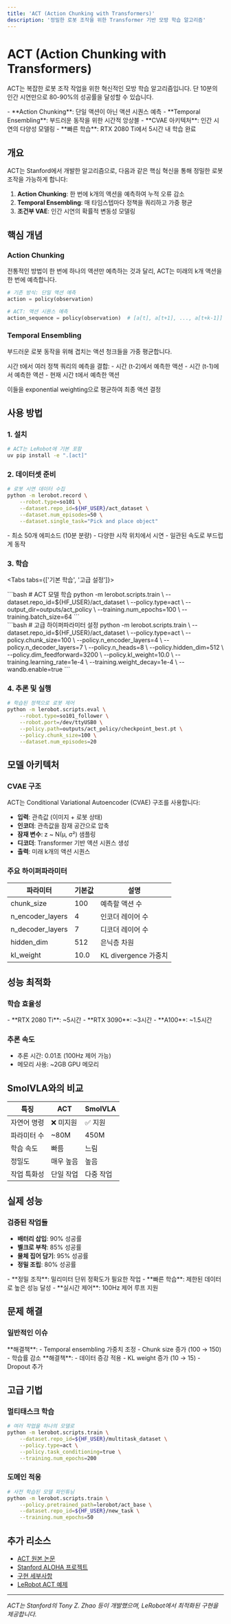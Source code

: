 ```yaml
---
title: 'ACT (Action Chunking with Transformers)'
description: '정밀한 로봇 조작을 위한 Transformer 기반 모방 학습 알고리즘'
---
```



# ACT (Action Chunking with Transformers)

ACT는 복잡한 로봇 조작 작업을 위한 혁신적인 모방 학습 알고리즘입니다. 단 10분의 인간 시연만으로 80-90%의 성공률을 달성할 수 있습니다.

<Callout type="tip" title="ACT의 특징">
  - **Action Chunking**: 단일 액션이 아닌 액션 시퀀스 예측
  - **Temporal Ensembling**: 부드러운 동작을 위한 시간적 앙상블
  - **CVAE 아키텍처**: 인간 시연의 다양성 모델링
  - **빠른 학습**: RTX 2080 Ti에서 5시간 내 학습 완료
</Callout>

## 개요

ACT는 Stanford에서 개발한 알고리즘으로, 다음과 같은 핵심 혁신을 통해 정밀한 로봇 조작을 가능하게 합니다:

1. **Action Chunking**: 한 번에 k개의 액션을 예측하여 누적 오류 감소
2. **Temporal Ensembling**: 매 타임스텝마다 정책을 쿼리하고 가중 평균
3. **조건부 VAE**: 인간 시연의 확률적 변동성 모델링

## 핵심 개념

### Action Chunking
전통적인 방법이 한 번에 하나의 액션만 예측하는 것과 달리, ACT는 미래의 k개 액션을 한 번에 예측합니다.

```python
# 기존 방식: 단일 액션 예측
action = policy(observation)

# ACT: 액션 시퀀스 예측
action_sequence = policy(observation)  # [a[t], a[t+1], ..., a[t+k-1]]
```

### Temporal Ensembling
부드러운 로봇 동작을 위해 겹치는 액션 청크들을 가중 평균합니다.

<Callout type="info" title="작동 원리">
  시간 t에서 여러 정책 쿼리의 예측을 결합:
  - 시간 (t-2)에서 예측한 액션
  - 시간 (t-1)에서 예측한 액션  
  - 현재 시간 t에서 예측한 액션
  
  이들을 exponential weighting으로 평균하여 최종 액션 결정
</Callout>

## 사용 방법

### 1. 설치

```bash
# ACT는 LeRobot에 기본 포함
uv pip install -e ".[act]"
```

### 2. 데이터셋 준비

```bash
# 로봇 시연 데이터 수집
python -m lerobot.record \
    --robot.type=so101 \
    --dataset.repo_id=${HF_USER}/act_dataset \
    --dataset.num_episodes=50 \
    --dataset.single_task="Pick and place object"
```

<Callout type="tip" title="데이터 수집 팁">
  - 최소 50개 에피소드 (10분 분량)
  - 다양한 시작 위치에서 시연
  - 일관된 속도로 부드럽게 동작
</Callout>

### 3. 학습

<Tabs tabs={['기본 학습', '고급 설정']}>
  <div class="tab-panel">
    ```bash
    # ACT 모델 학습
    python -m lerobot.scripts.train \
        --dataset.repo_id=${HF_USER}/act_dataset \
        --policy.type=act \
        --output_dir=outputs/act_policy \
        --training.num_epochs=100 \
        --training.batch_size=64
    ```
  </div>
  <div class="tab-panel">
    ```bash
    # 고급 하이퍼파라미터 설정
    python -m lerobot.scripts.train \
        --dataset.repo_id=${HF_USER}/act_dataset \
        --policy.type=act \
        --policy.chunk_size=100 \
        --policy.n_encoder_layers=4 \
        --policy.n_decoder_layers=7 \
        --policy.n_heads=8 \
        --policy.hidden_dim=512 \
        --policy.dim_feedforward=3200 \
        --policy.kl_weight=10.0 \
        --training.learning_rate=1e-4 \
        --training.weight_decay=1e-4 \
        --wandb.enable=true
    ```
  </div>
</Tabs>

### 4. 추론 및 실행

```bash
# 학습된 정책으로 로봇 제어
python -m lerobot.scripts.eval \
    --robot.type=so101_follower \
    --robot.port=/dev/ttyUSB0 \
    --policy.path=outputs/act_policy/checkpoint_best.pt \
    --policy.chunk_size=100 \
    --dataset.num_episodes=20
```

## 모델 아키텍처

### CVAE 구조
ACT는 Conditional Variational Autoencoder (CVAE) 구조를 사용합니다:
- **입력**: 관측값 (이미지 + 로봇 상태)
- **인코더**: 관측값을 잠재 공간으로 압축
- **잠재 변수**: z ~ N(μ, σ²) 샘플링
- **디코더**: Transformer 기반 액션 시퀀스 생성
- **출력**: 미래 k개의 액션 시퀀스

### 주요 하이퍼파라미터

| 파라미터 | 기본값 | 설명 |
|---------|--------|------|
| chunk_size | 100 | 예측할 액션 수 |
| n_encoder_layers | 4 | 인코더 레이어 수 |
| n_decoder_layers | 7 | 디코더 레이어 수 |
| hidden_dim | 512 | 은닉층 차원 |
| kl_weight | 10.0 | KL divergence 가중치 |

## 성능 최적화

### 학습 효율성

<Callout type="tip" title="학습 시간">
  - **RTX 2080 Ti**: ~5시간
  - **RTX 3090**: ~3시간
  - **A100**: ~1.5시간
</Callout>

### 추론 속도
- 추론 시간: 0.01초 (100Hz 제어 가능)
- 메모리 사용: ~2GB GPU 메모리

## SmolVLA와의 비교

| 특징 | ACT | SmolVLA |
|-----|-----|---------|
| 자연어 명령 | ❌ 미지원 | ✅ 지원 |
| 파라미터 수 | ~80M | 450M |
| 학습 속도 | 빠름 | 느림 |
| 정밀도 | 매우 높음 | 높음 |
| 작업 특화성 | 단일 작업 | 다중 작업 |

## 실제 성능

### 검증된 작업들
- **배터리 삽입**: 90% 성공률
- **벨크로 부착**: 85% 성공률
- **물체 집어 담기**: 95% 성공률
- **정밀 조립**: 80% 성공률

<Callout type="success" title="ACT 활용 시나리오">
  - **정밀 조작**: 밀리미터 단위 정확도가 필요한 작업
  - **빠른 학습**: 제한된 데이터로 높은 성능 달성
  - **실시간 제어**: 100Hz 제어 루프 지원
</Callout>

## 문제 해결

### 일반적인 이슈

<Callout type="warning" title="액션이 떨리는 경우">
  **해결책**:
  - Temporal ensembling 가중치 조정
  - Chunk size 증가 (100 → 150)
  - 학습률 감소
</Callout>

<Callout type="danger" title="과적합 발생">
  **해결책**:
  - 데이터 증강 적용
  - KL weight 증가 (10 → 15)
  - Dropout 추가
</Callout>

## 고급 기법

### 멀티태스크 학습
```bash
# 여러 작업을 하나의 모델로
python -m lerobot.scripts.train \
    --dataset.repo_id=${HF_USER}/multitask_dataset \
    --policy.type=act \
    --policy.task_conditioning=true \
    --training.num_epochs=200
```

### 도메인 적응
```bash
# 사전 학습된 모델 파인튜닝
python -m lerobot.scripts.train \
    --policy.pretrained_path=lerobot/act_base \
    --dataset.repo_id=${HF_USER}/new_task \
    --training.num_epochs=50
```

## 추가 리소스

- [ACT 원본 논문](https://arxiv.org/abs/2304.13469)
- [Stanford ALOHA 프로젝트](https://tonyzhaozh.github.io/aloha/)
- [구현 세부사항](https://github.com/tonyzhaozh/act)
- [LeRobot ACT 예제](https://github.com/huggingface/notebooks/blob/main/lerobot/training-act.ipynb)

---

*ACT는 Stanford의 Tony Z. Zhao 등이 개발했으며, LeRobot에서 최적화된 구현을 제공합니다.*